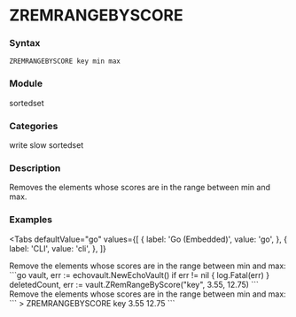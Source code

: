 
# ZREMRANGEBYSCORE

### Syntax
```
ZREMRANGEBYSCORE key min max
```

### Module
<span className="acl-category">sortedset</span>

### Categories 
<span className="acl-category">write</span>
<span className="acl-category">slow</span>
<span className="acl-category">sortedset</span>

### Description 
Removes the elements whose scores are in the range between min and max.

### Examples

<Tabs
  defaultValue="go"
  values={[
    { label: 'Go (Embedded)', value: 'go', },
    { label: 'CLI', value: 'cli', },
  ]}
>
  <TabItem value="go">
    Remove the elements whose scores are in the range between min and max:
    ```go
    vault, err := echovault.NewEchoVault()
    if err != nil {
      log.Fatal(err)
    }
    deletedCount, err := vault.ZRemRangeByScore("key", 3.55, 12.75)
    ```
  </TabItem>
  <TabItem value="cli">
    Remove the elements whose scores are in the range between min and max:
    ```
    > ZREMRANGEBYSCORE key 3.55 12.75
    ```
  </TabItem>
</Tabs>  
